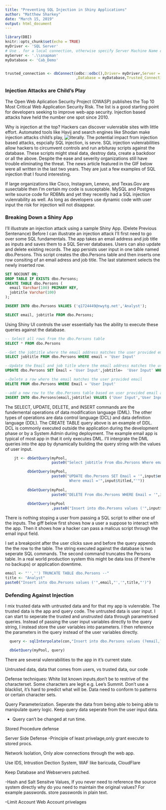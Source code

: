 ```yaml
---
title: "Preventing SQL Injection in Shiny Applications"
author: "Matthew Sharkey"
date: "March 15, 2019"
output: html_document
---
```


```r
library(DBI)
knitr::opts_chunk$set(echo = TRUE)
myDriver <- 'SQL Server'
# Use . for a local connection, otherwise specify Server Machine Name or IP address
myServer <- '.\\snapman'
myDatabase <- 'Cab_Demo'


trusted_connection <- dbConnect(odbc::odbc(),Driver= myDriver,Server = myServer
                                ,Database = myDatabase,Trusted_Connection='yes')

```

### Injection Attacks are Child's Play

The Open Web Aplication Security Project (OWASP) publishes the Top 10 Most Critical Web Application Security Risk.  The list is a good starting point for developers seeking to improve web-app security.  Injection based attacks have held the number one spot since 2010.

Why is injection at the top?  Hackers can discover vulenrable sites with little effort.  Automated tools like Havij and search engines like Shodan make injection attacks child's play, ![literally](https://techcrunch.com/2018/08/12/hacking-the-websites-responsible-for-election-information-is-so-easy-an-11-year-old-did-it/).  The potential impact from injection based attacks, espcially SQL injection, is sevre.  SQL injection vulenrabilities allow hackers to circumvent controls and run arbituray scripts against the database.  These scripts might steal data, destroy data, create a backdoor or all the above.  Despite the ease and severity organizations still have trouble eliminating the threat.  The news article featured in the GIF below were all written in the last two years.  They are just a few examples of SQL injection that I found interesting. 

<center>
<!--![](D:/sqlinjection.gif)-->
</center>

If large  organizations like Cisco, Instagram, Lenevo, and Texas.Gov are susectable then I'm certain my code is susceptable.  MySQL and Postgres write source code for RDBMs and yet they recently had a SQL injection vulenrability as well.  As long as developers use dynamic code with user input the risk for injection will not disappear.

###  Breaking Down a Shiny App

I'll illustrate an injection attack using a sample Shiny App. (Delete Previous Sentenance)  Before I can illustrate an injection attack I'll first need to go over some SQL fundamentals.  The app takes an email address and job title as inputs and saves them to a SQL Server databases.  Users can also update and delete existing records.  The app persists user input in one table named dbo.Persons.  This script creates the dbo.Persons table and then inserts one row consiting of an email adress and job title.  The last statement selects the newly inserted row.



```sql
SET NOCOUNT ON;
DROP TABLE IF EXISTS dbo.Persons;
CREATE TABLE dbo.Persons (
  email Varchar(100) PRIMARY KEY, 
  jobtitle Varchar(100)
);

INSERT INTO dbo.Persons VALUES ('q1724449@nwytg.net','Analyst');

SELECT email, jobtitle FROM dbo.Persons;

```

Using Shiny UI controls the user essentially has the ability to execute these queries against the database.


```sql

-- Select all rows from the dbo.Persons table
SELECT * FROM dbo.Persons

--Get the jobtitle where the email address matches the user provided email
SELECT jobtitle FROM dbo.Persons WHERE email = 'User Input'

--Update the Email and job title where the email address matches the user provided email
UPDATE dbo.Persons SET Email = 'User Input',jobtitle=  'User Input' WHERE email ='User Input')

--Delete a row where the email matches the user provided email
DELETE FROM dbo.Persons WHERE Email = 'User Input'

--add a new row to the dbo.Persons table based on user provided email and jobtitle
INSERT INTO dbo.Persons(email,jobtitle) VALUES ('User Input','User Input')

```

The SELECT, UPDATE, DELETE, and INSERT commands are the fundemental operations of data modification language (DML).  The other types of operations are data control language (DCL) and data definition language (DDL).  The CREATE TABLE query above is an example of DDL.  DCL is commonly executed outside the application during the development phase or by a System Admin during deployment.  The example email app is typical of most app in that it only executes DML.  I'll intergrate the DML queries into the app by dynamically building the query string with the values of user input.


```r
    jt <- dbGetQuery(myPool,
                     paste0("Select jobtitle From dbo.Persons Where email   ='",input$titled,"'"))

          dbGetQuery(myPool,
                     paste0("UPDATE dbo.Persons SET Email = '",input$emailupdate,"',jobtitle=  '",input$titleupdate,"'
                             Where email ='",input$titled,"'"))
          
          dbGetQuery(myPool,
                     paste0("DELETE From dbo.Persons WHERE Email = '",input$titled,"'"))
          
          dbGetQuery(myPool
                     ,paste0("Insert into dbo.Persons values ('",input$email,"','",input$title,"')"))
```


There is nothing stoping a user from passing a SQL script to either one of the inputs.  The giff below first shows how a user a suppose to interact with the app.  Then it shows how a hacker can pass a malicus script through the email input field.


<center>
<!--![](D:/shinybuilderInjection.gif)-->
</center>


I set a breakpoint after the user clicks save and before the query appends the the row to the table.  The string executed against the database is two seperate SQL commands. The second command truncates the Persons table.  In a real world production system this might be data loss (if there're no backups) or application downtime.

```r

email <- "'','') TRUNCATE TABLE dbo.Persons --"
title <- "Analyst"
paste0("Insert into dbo.Persons values ('",email,"','",title,"')")


```

###  Defending Against Injection

I mix trusted data with untrusted data and for that my app is vulenrable.  The trusted data is the app and query code.  The untrusted data is user input.  I can start to seperate the trusted and unstrusted data through parametrised queries.  Instead of passing the user input variables directly to the query string, I instead store the user variables into parameters.  I then reference the parameters in the query instead of the user variables directly.

```r

  query <- sqlInterpolate(con,"Insert into dbo.Persons values (?email,?title)",input$email,input$title))

  dbGetQuery(myPool, query)

```





There are several vulenrabilities to the app in it's current state.






Untrusted data, data that comes from users, vs trusted data, our code


Defense techniques:
White list known inputs,don't be to restrive of the characterset.  Some characters are legit e.g. Lee's Summit.  Don't use a blacklist, it's hard to predict what will be.  Data need to conform to patterns or certain character sets.

Query Parameterization.  Seperate the data from being able to being able to manipulate query logic. Keep query data seperate from the user input data.

* Query can't be changed at run time.


Stored Procedure defense

Server Side Defense
  -Principle of least privelage,only grant execute to stored procs.

Network Isolation, Only alow connections through the web app.

Use IDS, Intrustion Dection System, WAF like baricuda, CloudFlare

Keep Database and Webservers patched.

-Hash and Salt Sensitve Values, If you never need to reference the source system directly why do you need to maintain the original values?  For example passwords.   store passwords in plain text.



--Limit  Account Web Account privelages
